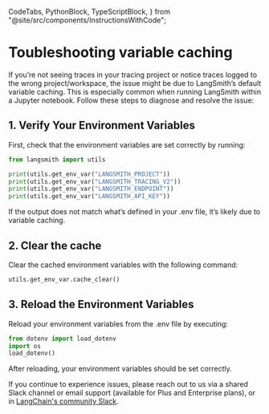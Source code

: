   CodeTabs,
  PythonBlock,
  TypeScriptBlock,
} from "@site/src/components/InstructionsWithCode";

# Toubleshooting variable caching

If you’re not seeing traces in your tracing project or notice traces logged to the wrong project/workspace, the issue might be due to LangSmith’s default variable caching. This is especially common when running LangSmith within a Jupyter notebook. Follow these steps to diagnose and resolve the issue:

## 1. Verify Your Environment Variables

First, check that the environment variables are set correctly by running:

```python
from langsmith import utils

print(utils.get_env_var("LANGSMITH_PROJECT"))
print(utils.get_env_var("LANGSMITH_TRACING_V2"))
print(utils.get_env_var("LANGSMITH_ENDPOINT"))
print(utils.get_env_var("LANGSMITH_API_KEY"))
```

If the output does not match what’s defined in your .env file, it’s likely due to variable caching.

## 2. Clear the cache

Clear the cached environment variables with the following command:

```python
utils.get_env_var.cache_clear()
```

## 3. Reload the Environment Variables

Reload your environment variables from the .env file by executing:

```python
from dotenv import load_dotenv
import os
load_dotenv()
```

After reloading, your environment variables should be set correctly.

If you continue to experience issues, please reach out to us via a shared Slack channel or email support (available for Plus and Enterprise plans), or in [LangChain's community Slack](langchaincommunity.slack.com).
